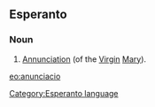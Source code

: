 ==Esperanto==
===Noun===
# [[Annunciation]] (of the [[virgin|Virgin]] [[Mary]]).

[[eo:anunciacio]]
[[Category:Esperanto language]]